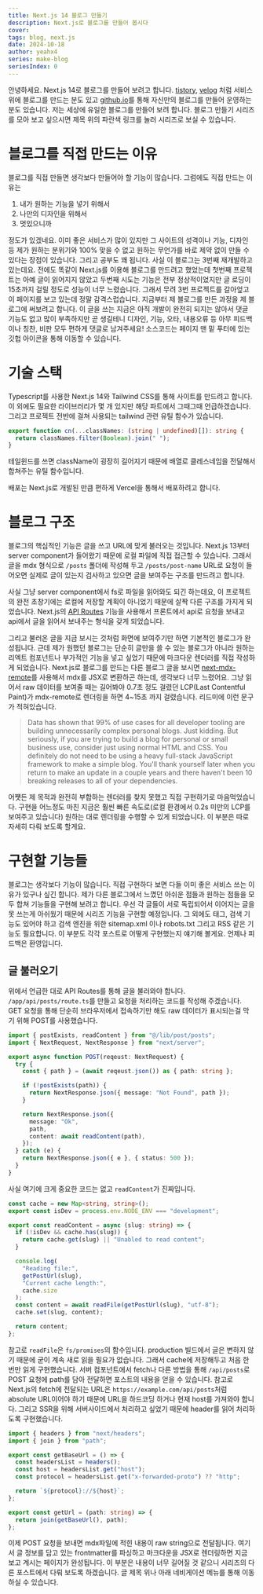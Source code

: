 ```yaml
---
title: Next.js 14 블로그 만들기
description: Next.js로 블로그를 만들어 봅시다
cover:
tags: blog, next.js
date: 2024-10-18
author: yeahx4
series: make-blog
seriesIndex: 0
---
```


안녕하세요. Next.js 14로 블로그를 만들어 보려고 합니다.
[tistory](https://www.tistory.com/), [velog](https://velog.io/) 처럼 서비스 위에
블로그를 만드는 분도 있고 [github.io](https://velog.io/)를 통해 자신만의 블로그를 만들어
운영하는 분도 있습니다. 저는 세상에 유일한 블로그를 만들어 보려 합니다. 블로그 만들기
시리즈를 모아 보고 싶으시면 제목 위의 파란색 링크를 눌러 시리즈로 보실 수 있습니다.

# 블로그를 직접 만드는 이유

블로그를 직접 만들면 생각보다 만들어야 할 기능이 많습니다. 그럼에도 직접 만드는 이유는

1. 내가 원하는 기능을 넣기 위해서
2. 나만의 디자인을 위해서
3. 멋있으니까

정도가 있겠네요. 이미 좋은 서비스가 많이 있지만 그 사이트의 성격이나 기능, 디자인 등 제가
원하는 분위기와 100% 맞을 수 없고 원하는 무언가를 바로 제약 없이 만들 수 있다는 장점이
있습니다. 그리고 공부도 꽤 됩니다. 사실 이 블로그는 3번째 재개발하고 있는데요. 전에도
똑같이 Next.js를 이용해 블로그를 만드려고 했었는데 첫번째 프로젝트는 아예 글이 읽어지지
않았고 두번째 시도는 기능은 전부 정상적이었지만 글 로딩이 15초까지 걸릴 정도로 성능이
너무 느렸습니다. 그래서 무려 3번 프로젝트를 갈아엎고 이 페이지를 보고 있는데 정말
감격스럽습니다. 지금부터 제 블로그를 만든 과정을 제 블로그에 써보려고 합니다. 이 글을 쓰는
지금은 아직 개발이 완전히 되지는 않아서 댓글 기능도 없고 많이 부족하지만 곧 생길테니
디자인, 기능, 오타, 내용오류 등 아무 피드백이나 칭찬, 비판 모두 편하게 댓글로 남겨주세요!
소스코드는 페이지 맨 밑 푸터에 있는 깃헙 아이콘을 통해 이동할 수 있습니다.

# 기술 스택

Typescript를 사용한 Next.js 14와 Tailwind CSS를 통해 사이트를 만드려고 합니다.
이 외에도 필요한 라이브러리가 몇 개 있지만 해당 파트에서 그때그때 언급하겠습니다. 그리고 프로젝트
전반에 걸쳐 사용되는 tailwind 관련 유틸 함수가 있습니다.

```ts
export function cn(...classNames: (string | undefined)[]): string {
  return classNames.filter(Boolean).join(" ");
}
```

테일윈드를 쓰면 className이 굉장히 길어지기 때문에 배열로 클레스네임을 전달해서 합쳐주는 유틸
함수입니다.

배포는 Next.js로 개발된 만큼 편하게 Vercel을 통해서 배포하려고 합니다.

# 블로그 구조

블로그의 핵심적인 기능은 글을 쓰고 URL에 맞게 불러오는 것입니다. Next.js 13부터 server
component가 들어왔기 때문에 로컬 파일에 직접 접근할 수 있습니다. 그래서 글을 mdx 형식으로
`/posts` 폴더에 작성해 두고 `/posts/post-name` URL로 요청이 들어오면 실제로 글이 있는지
검사하고 있으면 글을 보여주는 구조를 만드려고 합니다.

사실 그냥 server component에서 fs로 파일을 읽어와도 되긴 하는데요, 이 프로젝트의 완전 초창기에는
로컬에 저장할 계획이 아니었기 때문에 살짝 다른 구조를 가지게 되었습니다. Next.js의
[API Routes](https://nextjs.org/docs/pages/building-your-application/routing/api-routes)
기능을 사용해서 프론트에서 api로 요청을 보내고 api에서 글을 읽어서 보내주는 형식을 갖게 되었습니다.

그리고 불러온 글을 지금 보시는 것처럼 화면에 보여주기만 하면 기본적인 블로그가 완성됩니다. 근데 제가
원했던 블로그는 단순히 글만을 쓸 수 있는 블로그가 아니라 원하는 리엑트 컴포넌트나 부가적인 기능을 넣고
싶었기 때문에 마크다운 렌더러를 직접 작성하게 되었습니다. Next.js로 블로그를 만드는 다른 블로그 글을
보시면 [next-mdx-remote](https://github.com/hashicorp/next-mdx-remote)를 사용해서
mdx를 JSX로 변환하곤 하는데, 생각보다 너무 느렸어요. 그냥 읽어서 raw 데이터를 보여줄 때는 길어봐야
0.7초 정도 걸렸던 LCP(Last Contentful Paint)가 mdx-remote로 렌더링을 하면 4~15초 까지
걸렸습니다. 리드미에 이런 문구가 적혀있습니다.

> Data has shown that 99% of use cases for all developer tooling are building
> unnecessarily complex personal blogs. Just kidding. But seriously, if you are
> trying to build a blog for personal or small business use, consider just
> using normal HTML and CSS. You definitely do not need to be using a heavy
> full-stack JavaScript framework to make a simple blog. You'll thank yourself
> later when you return to make an update in a couple years and there haven't
> been 10 breaking releases to all of your dependencies.

어쩃든 제 목적과 완전히 부합하는 렌더러를 찾지 못했고 직접 구현하기로 마음먹었습니다. 구현을 어느정도
마친 지금은 훨씬 빠른 속도로(로컬 환경에서 0.2s 미만의 LCP를 보여주고 있습니다) 원하는 대로 렌더링을
수행할 수 있게 되었습니다. 이 부분은 따로 자세히 다뤄 보도록 할게요.

# 구현할 기능들

블로그는 생각보다 기능이 많습니다. 직접 구현하다 보면 다들 이미 좋은 서비스 쓰는 이유가 있구나
싶긴 합니다. 제가 다른 블로그에서 느꼈던 아쉬운 점들과 원하는 점들을 모두 합쳐 기능들을 구현해 보려고
합니다. 우선 각 글들이 서로 독립되어서 이어지는 글을 못 쓰는게 아쉬웠기 때문에 시리즈 기능을 구현할
예정입니다. 그 외에도 태그, 검색 기능도 있어야 하고 검색 엔진을 위한 sitemap.xml 이나 robots.txt
그리고 RSS 같은 기능도 필요합니다. 이 부분도 각각 포스트로 어떻게 구현했는지 얘기해 볼게요.
언제나 피드백은 환영입니다.

## 글 불러오기

위에서 언급한 대로 API Routes를 통해 글을 불러와야 합니다. `/app/api/posts/route.ts`를 만들고
요청을 처리하는 코드를 작성해 주겠습니다. GET 요청을 통해 단순히 브라우저에서 접속하기만 해도 raw
데이터가 표시되는걸 막기 위해 POST를 사용했습니다.

```ts
import { postExists, readContent } from "@/lib/post/posts";
import { NextRequest, NextResponse } from "next/server";

export async function POST(reqeust: NextRequest) {
  try {
    const { path } = (await reqeust.json()) as { path: string };

    if (!postExists(path)) {
      return NextResponse.json({ message: "Not Found", path });
    }

    return NextResponse.json({
      message: "Ok",
      path,
      content: await readContent(path),
    });
  } catch (e) {
    return NextResponse.json({ e }, { status: 500 });
  }
}
```

사실 여기에 크게 중요한 코드는 없고 `readContent`가 진짜입니다.

```ts
const cache = new Map<string, string>();
export const isDev = process.env.NODE_ENV === "development";

export const readContent = async (slug: string) => {
  if (!isDev && cache.has(slug)) {
    return cache.get(slug) || "Unabled to read content";
  }

  console.log(
    "Reading file:",
    getPostUrl(slug),
    "Current cache length:",
    cache.size
  );
  const content = await readFile(getPostUrl(slug), "utf-8");
  cache.set(slug, content);

  return content;
};
```

참고로 `readFile`은 `fs/promises`의 함수입니다. production 빌드에서 글은 변하지
않기 때문에 굳이 계속 새로 읽을 필요가 없습니다. 그래서 cache에 저장해두고 처음 한 번만
읽게 구현했습니다. 서버 컴포넌트에서 fetch나 다른 방법을 통해 `/api/posts`로 POST 요청에
path를 담아 전달하면 포스트의 내용을 얻을 수 있습니다. 참고로 Next.js의 fetch에 전달되는
URL은 `https://example.com/api/posts`처럼 absolute URL이어야 하기 때문에 URL을
하드코딩 하거나 현재 host를 가져와야 합니다. 그리고 SSR을 위해 서버사이드에서 처리하고
싶었기 때문에 header를 읽어 처리하도록 구현했습니다.

```ts
import { headers } from "next/headers";
import { join } from "path";

export const getBaseUrl = () => {
  const headersList = headers();
  const host = headersList.get("host");
  const protocol = headersList.get("x-forwarded-proto") ?? "http";

  return `${protocol}://${host}`;
};

export const getUrl = (path: string) => {
  return join(getBaseUrl(), path);
};
```

이제 POST 요청을 보내면 mdx파일에 적힌 내용이 raw string으로 전달됩니다. 여기서 글 정보를
담고 있는 frontmatter를 파싱하고 마크다운을 JSX로 렌더링하면 지금 보고 계시는 페이지가
완성됩니다. 이 부분은 내용이 너무 길어질 것 같으니 시리즈의 다른 포스트에서 다뤄 보도록
하겠습니다. 글 제목 위나 아래 네비게이션 메뉴를 통해 이동하실 수 있습니다.
